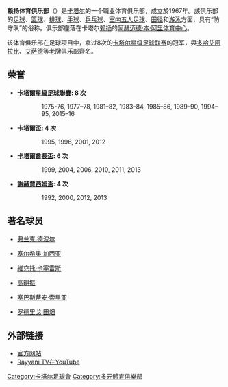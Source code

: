 {{noteTA|G1=足球
|T=zh-hans:赖扬体育俱乐部; zh-hk:艾雷恩體育會;
|1=zh-hans:赖扬体育俱乐部; zh-hk:艾雷恩體育會;
|2=zh-hans:赖扬; zh-hk:艾雷恩;
|3=zh-hans:阿赫迈德·本·阿里; zh-hk:艾阿米德·賓·阿利;
|4=zh-hans:纳赫布; zh-hk:拿克比;
|5=zh-cn:米歇尔·劳德鲁普; zh-tw:麥可·勞德魯普; zh-hk:米高·勞特立;
}}
{{Infobox football club
| clubname   = 艾雷恩<br />Al-Rayyan<br />''نادي الريان الرياضي''
| image      = [[File:Alrayyan_Logo.png|180px]]
| fullname   = 艾雷恩體育會 <br> ( Arabic : نادي الريان الرياضي )
| nickname   = 狮子和纳赫布 (“菲尔斯”)
| founded    = 1967年
| ground     = [[卡塔尔|卡塔尔]][[赖扬|赖扬]]<br> [[阿赫迈德·本·阿里体育中心|阿赫迈德·本·阿里体育中心]]
| capacity   = 27,000
| chairman   = Sheik Saoud Bin Khalid Al Thani
| manager    = [[羅倫特·白蘭斯|羅倫特·白蘭斯]]
| league     = [[卡塔爾星級足球聯賽|卡塔爾星級足球聯賽]]
| season     = 2021–22
| position   = 卡塔聯，第 8 位
| pattern_la1=_blackshoulders
| pattern_la2=
| pattern_la3=_shoulder_stripes_black_shirt_half
| pattern_b2 = 
| pattern_b3 = _shoulder_stripes_black_shirt
| pattern_ra1=_blackshoulders
| pattern_ra2=
| pattern_ra3=_shoulder_stripes_black_shirt_half
| pattern_sh3 = _adidaswhite
| pattern_so3 = 
| leftarm1=FF0000
| leftarm2=FFFFFF
| leftarm3=FF0000
| body1 = FF0000
| body2 = FFFFFF
| body3 = FF0000
| rightarm1 = FF0000
| rightarm2 = FFFFFF
| rightarm3 = FF0000
| shorts1 = 000000
| shorts2 = FF0000
| shorts3 = 000000
| socks1=000000
| socks2=FF0000
| socks3=000000
| pattern_b1 = 
| website = http://www.alrayyansc.com/
}}

'''赖扬体育俱乐部'''（{{lang-ar|نادي الريان الرياضي}}）是[[卡塔尔|卡塔尔]]的一个職业体育俱乐部，成立於1967年。該俱乐部的[[足球|足球]]、[[篮球|篮球]]、[[排球|排球]]、[[手球|手球]]、[[乒乓球|乒乓球]]、[[室内五人足球|室内五人足球]]、[[田径|田径]]和[[游泳|游泳]]方面，具有“防守队”的俗称。俱乐部座落在卡塔尔[[赖扬|赖扬]]的[[阿赫迈德·本·阿里体育中心|阿赫迈德·本·阿里体育中心]]。

该体育俱乐部在足球项目中，拿过8次的[[卡塔尔星级足球联赛|卡塔尔星级足球联赛]]的冠军，與[[阿尔阿拉比体育俱乐部|多哈艾阿拉比]]、[[萨德体育俱乐部|艾萨德]]等老牌俱乐部齊名。

== 荣誉 ==
*'''[[卡塔爾星級足球聯賽|卡塔爾星級足球聯賽]]: 8 次'''
::1975-76, 1977–78, 1981–82, 1983–84, 1985–86, 1989–90, 1994–95, 2015–16

*'''[[卡塔爾盃|卡塔爾盃]]: 4 次'''
::1995, 1996, 2001, 2012

*'''[[卡塔爾酋長盃|卡塔爾酋長盃]]: 6 次'''
::1999, 2004, 2006, 2010, 2011, 2013

*'''[[謝赫賈西姆盃|謝赫賈西姆盃]]: 4 次'''
::1992, 2000, 2012, 2013

== 著名球员 ==
* {{flagicon|NED}} [[弗兰克·德波尔|弗兰克·德波尔]]
* {{flagicon|SPA}} [[沙治奧·加西亞_(足球運動員)|塞尔希奥·加西亚]]
* {{flagicon|PAR}} [[維克托·卡塞雷斯|維克托·卡塞雷斯]]
* {{flagicon|KOR}} [[高明振|高明振]]
* {{flagicon|QAT}} [[塞巴斯蒂安·索里亚|塞巴斯蒂安·索里亚]]
* {{flagicon|QAT}} [[罗德里戈·巴尔博扎·田畑|罗德里戈·田畑]]

==外部链接==
* [https://web.archive.org/web/20140415062921/http://www.alrayyansc.com/ 官方网站] {{ar icon}}
* [http://www.youtube.com/user/rayyan1967 Rayyani TV在YouTube] {{Wayback|url=http://www.youtube.com/user/rayyan1967 |date=20191128064038 }} {{ar icon}}

[[Category:卡塔尔足球會|Category:卡塔尔足球會]]
[[Category:多元體育俱樂部|Category:多元體育俱樂部]]